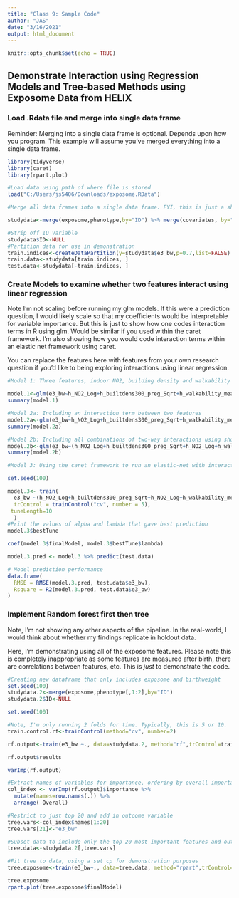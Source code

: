 ---
title: "Class 9: Sample Code"
author: "JAS"
date: "3/16/2021"
output: html_document
---

```{r setup, include=FALSE}
knitr::opts_chunk$set(echo = TRUE)
```

## Demonstrate Interaction using Regression Models and Tree-based Methods using Exposome Data from HELIX

### Load .Rdata file and merge into single data frame

Reminder: Merging into a single data frame is optional. Depends upon how you program. This example will assume you've merged everything into a single data frame.

```{r dataprep}
library(tidyverse)
library(caret)
library(rpart.plot)

#Load data using path of where file is stored
load("C:/Users/js5406/Downloads/exposome.RData")

#Merge all data frames into a single data frame. FYI, this is just a shortcut by combining baseR with piping from tidyverse. There are other ways of merging across three data frames that are likely more elegant.

studydata<-merge(exposome,phenotype,by="ID") %>% merge(covariates, by="ID")

#Strip off ID Variable
studydata$ID<-NULL
#Partition data for use in demonstration
train.indices<-createDataPartition(y=studydata$e3_bw,p=0.7,list=FALSE)
train.data<-studydata[train.indices, ]
test.data<-studydata[-train.indices, ]
```

### Create Models to examine whether two features interact using linear regression

Note I'm not scaling before running my glm models. If this were a prediction question, I would likely scale so that my coefficients would be interpretable for variable importance. But this is just to show how one codes interaction terms in R using glm. Would be similar if you used within the caret framework. I'm also showing how you would code interaction terms within an elastic net framework using caret.

You can replace the features here with features from your own research question if you'd like to being exploring interactions using linear regression.

```{r}
#Model 1: Three features, indoor NO2, building density and walkability metric, in relation to child birthweight (I'm assuming measures are consistent pre and postnatal. Likely a bad assumption but just for illustrative purposes)

model.1<-glm(e3_bw~h_NO2_Log+h_builtdens300_preg_Sqrt+h_walkability_mean_preg_None, data=train.data) 
summary(model.1)

#Model 2a: Including an interaction term between two features
model.2a<-glm(e3_bw~h_NO2_Log+h_builtdens300_preg_Sqrt+h_walkability_mean_preg_None+h_NO2_Log*h_builtdens300_preg_Sqrt, data=train.data)
summary(model.2a)

#Model 2b: Including all combinations of two-way interactions using shortcut
model.2b<-glm(e3_bw~(h_NO2_Log+h_builtdens300_preg_Sqrt+h_NO2_Log+h_walkability_mean_preg_None)^2, data=train.data)
summary(model.2b)

#Model 3: Using the caret framework to run an elastic-net with interaction terms between features

set.seed(100)

model.3<- train(
  e3_bw ~(h_NO2_Log+h_builtdens300_preg_Sqrt+h_NO2_Log+h_walkability_mean_preg_None)^2, data = train.data, preProcess="scale", method = "glmnet",
  trControl = trainControl("cv", number = 5),
 tuneLength=10
  )
#Print the values of alpha and lambda that gave best prediction
model.3$bestTune

coef(model.3$finalModel, model.3$bestTune$lambda)

model.3.pred <- model.3 %>% predict(test.data)

# Model prediction performance
data.frame(
  RMSE = RMSE(model.3.pred, test.data$e3_bw),
  Rsquare = R2(model.3.pred, test.data$e3_bw)
)

```

### Implement Random forest first then tree

Note, I'm not showing any other aspects of the pipeline. In the real-world, I would think about whether my findings replicate in holdout data. 

Here, I'm demonstrating using all of the exposome features. Please note this is completely inappropriate as some features are measured after birth, there are correlations between features, etc. This is *just* to demonstrate the code.


```{r}
#Creating new dataframe that only includes exposome and birthweight
set.seed(100)
studydata.2<-merge(exposome,phenotype[,1:2],by="ID") 
studydata.2$ID<-NULL

set.seed(100)

#Note, I'm only running 2 folds for time. Typically, this is 5 or 10.
train.control.rf<-trainControl(method="cv", number=2)

rf.output<-train(e3_bw ~., data=studydata.2, method="rf",trControl=train.control.rf, ntree=100)

rf.output$results

varImp(rf.output)

#Extract names of variables for importance, ordering by overall importance with largest at top
col_index <- varImp(rf.output)$importance %>% 
  mutate(names=row.names(.)) %>%
  arrange(-Overall)

#Restrict to just top 20 and add in outcome variable
tree.vars<-col_index$names[1:20]
tree.vars[21]<-"e3_bw"

#Subset data to include only the top 20 most important features and outcome
tree.data<-studydata.2[,tree.vars]

#Fit tree to data, using a set cp for demonstration purposes
tree.exposome<-train(e3_bw~., data=tree.data, method="rpart",trControl=trainControl(method="cv", number = 5), tuneGrid=expand.grid(cp=0.01))

tree.exposome
rpart.plot(tree.exposome$finalModel)
```


